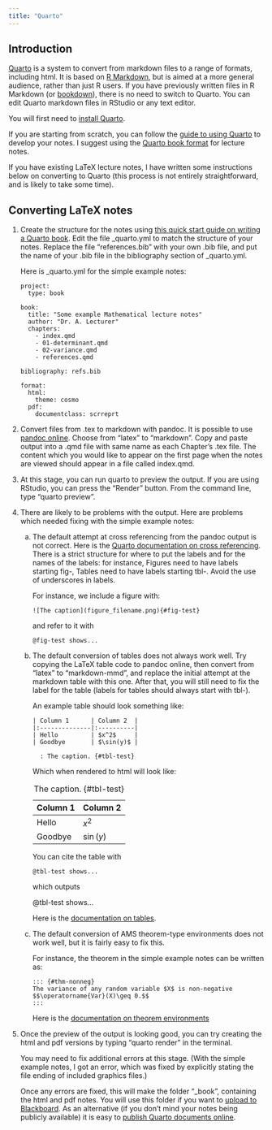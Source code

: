 ```yaml
---
title: "Quarto"
---
```


## Introduction

[Quarto](https://quarto.org/) is a system to convert from markdown
files to a range of formats, including html. It is based on [R
Markdown](https://rmarkdown.rstudio.com/), but is aimed at a more
general audience, rather than just R users. If you have previously
written files in R Markdown (or [bookdown](https://bookdown.org/)),
there is no need to switch to Quarto. You can edit Quarto markdown
files in RStudio or any text editor.

You will first need to [install Quarto](https://quarto.org/docs/get-started/).

 If you are starting from scratch, you can follow the [guide
to using Quarto](https://quarto.org/docs/guide/) to develop your
notes. I suggest using the [Quarto book
format](https://quarto.org/docs/books/) for lecture notes.

If you have existing LaTeX lecture notes, I have written some
instructions below on converting to Quarto (this process is not
entirely straightforward, and is likely to take some time).


## Converting LaTeX notes

1. Create the structure for the notes using [this quick start guide on
   writing a Quarto book](https://quarto.org/docs/books/#quick-start).
   Edit the file _quarto.yml to match the structure of your
   notes. Replace the file "references.bib" with your own .bib file,
   and put the name of your .bib file in the bibliography section of
   _quarto.yml. 
   
   Here is _quarto.yml for the simple example notes:
   
   ```
   project:
	 type: book

   book:
	 title: "Some example Mathematical lecture notes"
	 author: "Dr. A. Lecturer"
	 chapters:
	   - index.qmd
	   - 01-determinant.qmd
	   - 02-variance.qmd
	   - references.qmd

   bibliography: refs.bib

   format:
	 html:
	   theme: cosmo
	 pdf:
	   documentclass: scrreprt
			
	```
	
2. Convert files from .tex to markdown with pandoc. It is possible to
   use [pandoc online](https://pandoc.org/try/). Choose from "latex"
   to "markdown". Copy and paste output into a .qmd file with same
   name as each Chapter's .tex file. The content which you would like
   to appear on the first page when the notes are viewed should appear
   in a file called index.qmd.
   
3. At this stage, you can run quarto to preview the output. If you are
   using RStudio, you can press the "Render" button. From the command
   line, type "quarto preview".
   
4. There are likely to be problems with the output. Here are
   problems which needed fixing with the simple example notes:

	a) The default attempt at cross referencing from the pandoc output
		is not correct. Here is the [Quarto documentation on cross
		referencing](https://quarto.org/docs/authoring/cross-references.html).
		There is a strict structure for where to put the labels and
		for the names of the labels: for instance, Figures need to
		have labels starting fig-, Tables need to have labels starting
		tbl-. Avoid the use of underscores in labels.
	
		For instance, we include a figure with:
	
		```
		![The caption](figure_filename.png){#fig-test}
		```
		and refer to it with
		
		```
		@fig-test shows...
		```
	
	b) The default conversion of tables does not always work well.
		Try copying the LaTeX table code to pandoc online, then
		convert from "latex" to "markdown-mmd", and replace the
		initial attempt at the markdown table with this one. After
		that, you will still need to fix the label for the table
		(labels for tables should always start with tbl-).
		
		An example table should look something like:
		
		```
		| Column 1      | Column 2  |
		|:--------------|:----------|
		| Hello         | $x^2$     |
		| Goodbye       | $\sin(y)$ |
		
		  : The caption. {#tbl-test}
		```
		
		Which when rendered to html will look like:
		
		| Column 1      | Column 2  |
		|:--------------|:----------|
		| Hello         | $x^2$     |
		| Goodbye       | $\sin(y)$ |
		
		  : The caption. {#tbl-test}
		
		You can cite the table with 
		
		```
		@tbl-test shows...
		```
		which outputs
		
		@tbl-test shows...
		
		Here is the [documentation on tables](https://quarto.org/docs/authoring/tables.html).
	
	c) The default conversion of AMS theorem-type environments does
		not work well, but it is fairly easy to fix this.
	
		For instance, the theorem in the simple example notes can be
		written as:
	
		```
		::: {#thm-nonneg}
		The variance of any random variable $X$ is non-negative
		$$\operatorname{Var}(X)\geq 0.$$
		:::
		```
	
		Here is the 
		[documentation on theorem environments](https://quarto.org/docs/authoring/cross-references.html#theorems-and-proofs)

5. Once the preview of the output is looking good, you can try
   creating the html and pdf versions by typing "quarto render" in the
   terminal. 
   
   You may need to fix additional errors at this stage. (With
   the simple example notes, I got an error, which was fixed by
   explicitly stating the file ending of included graphics files.)
   
   Once any errors are fixed, this will make the folder "_book",
   containing the html and pdf notes. You will use this folder if you
   want to [upload to Blackboard](blackboard.qmd). As an alternative
   (if you don't mind your notes being publicly available) it is easy
   to [publish Quarto documents
   online](https://quarto.org/docs/publishing/).
